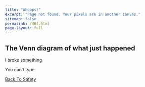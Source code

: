```yaml
---
title: "Whoops!"
excerpt: "Page not found. Your pixels are in another canvas."
sitemap: false
permalink: /404.html
page-layout: full
---
```


::: {.center-text}
## The Venn diagram of what just happened
:::

<div class="parent-1">
<div class="child left-circle">
<span class="dot"></span>
</div>
<div class="child right-circle">
<span class="dot"></span>
</div>
</div>
 
<div class="parent">
<div class="child left-text">
I broke something
</div>
<div class="child right-text">
You can't type
</div>
</div>

[Back To Safety](https://jfking.netlify.app/){.btn .btn-success .center role="button"}
